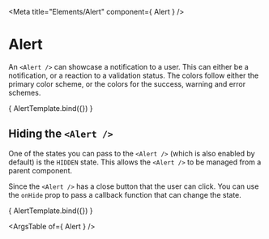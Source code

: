
<Meta
  title="Elements/Alert"
  component={ Alert }
/>

# Alert
An `<Alert />` can showcase a notification to a user. This can either be a notification, or a reaction to a validation status.
The colors follow either the primary color scheme, or the colors for the success, warning and error schemes.

<Canvas>
  <Story
    name="Simple alert"
    argTypes={{
      state: argTypes.state,
      message: argTypes.message,
    }}
    args={{
      state: ALERT_STATES.NOTIFICATION,
      message: 'Lorem ipsum dolor sit amet.',
      onClose: undefined,
    }}
  >
    { AlertTemplate.bind({}) }
  </Story>
</Canvas>

## Hiding the `<Alert />`
One of the states you can pass to the `<Alert />` (which is also enabled by default) is the `HIDDEN` state.
This allows the `<Alert />` to be managed from a parent component.

Since the `<Alert />` has a close button that the user can click. You can use the `onHide` prop to pass a callback function that can
change the state.

<Canvas>
  <Story
    name="Hiding the alert"
    argTypes={{
      state: argTypes.state,
      message: argTypes.message,
      onClose: argTypes.onClose,
    }}
    args={{
      state: ALERT_STATES.NOTIFICATION,
      message: 'Lorem ipsum dolor sit amet.'
    }}
  >
    { AlertTemplate.bind({}) }
  </Story>
</Canvas>

<ArgsTable of={ Alert } />